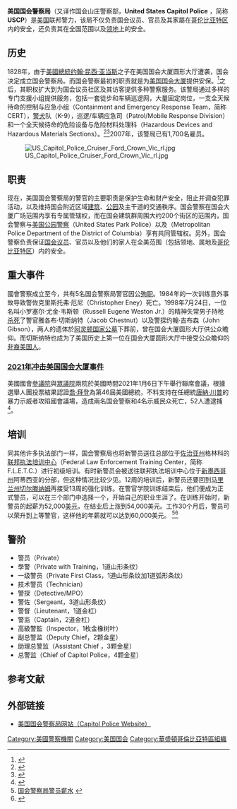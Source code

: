 {{Infobox Law enforcement agency
| agencyname      = 美国国会警察
| nativename      = United States Capitol Police Department
| nativenamea     =
| nativenamer     =
| commonname      = 国会警察（Capitol Police）
| abbreviation    = USCP
| patch           =
| patchcaption    =
| logo            =  Uscp.png|
| logocaption     = 美国国会警察的标志 
| badge           =
| badgecaption    =
| flag            =
| flagcaption     =
| motto           =Wear the badge. Feel the honor.<ref>[http://www.uscapitolpolice.gov/home.php www.uscapitolpolice.gov] {{Wayback|url=http://www.uscapitolpolice.gov/home.php |date=20090903101156 }} USCP. Retrieved 2010-06-17.</ref>
| mottotranslated = 佩戴警徽，感受荣耀。
| mission         =
| formedyear      = {{start date and age|1828}}
| preceding1      =
| preceding2      =
| dissolved       =
| superseding     =
| employees       =
| volunteers      =
| budget          =
| nongovernment   =
| country         = 美国
| federal         = Yes
| map             =
| mapcaption      =
| sizearea        =
| sizepopulation  =
| legaljuris      = 国会所属建筑、公园和街道。保证国会成员、官员及其家人在美国本土、其领地和财产上的安全。
| governingbody   =
| governingbodyscnd =
| constitution1   = [http://www.law.cornell.edu/uscode/html/uscode02/usc_sec_02_00001966----000-.html United States Code, Title 2, Chapter 29, Subchapter II, Section 1966]
| police          = Yes
| speciality      = 
| overviewtype    =
| overviewbody    =
| headquarters    = 119 D Street, NE Washington, D.C. 20510
| hqlocmap        =
| hqlocleft       =
| hqloctop        =
| hqlocmappoptitle=
| sworntype       = 警官
| sworn           = 2200+人
| unsworntype     =
| unsworn         =
| electeetype     =
| minister1name   =
| minister1pfo    =
| minister2name   =
| minister2pfo    =
| minister3name   =
| minister3pfo    =
| minister4name   =
| minister4pfo    =
| minister5name   =
| minister5pfo    =
| minister6name   =
| minister6pfo    =
| chief1name      = Steven Sund
| chief1position  = 警长
| parentagency    =
| child1agency    =
| unittype        =
| unitname        =
| officetype      = 组
| officename      = {{Collapsible list |title=10 |'''Sworn Specialties:''' |Dignitary Protection |Threat Assessment |Intelligence Investigations |Criminal Investigations |Hazardous Devices (Bomb Squad) |Containment and Emergency Response Team |Patrol & K-9 |'''Civilian Specialties:''' |Hazardous Materials Response Team |Intelligence Analysis |Emergency Management}}
| provideragency  =
| uniformedas     =
| stationtype     =
| stations        =
| airbases        =
| lockuptype      =
| lockups         =
| vehicle1type    =
| vehicles1       =
| boat1type       =
| boats1          =
| aircraft1type   =
| aircraft1       =
| aircraft2type   =
| aircraft2       =
| animal1type     =
| animals1        =
| animal2type     =
| animals2        =
| person1name     =
| person1reason   =
| person1type     =
| programme1      =
| activity1name   =
| activitytype    =
| anniversary1    =
| award1          =
| website         = [http://www.uscapitolpolice.gov/ www.uscapitolpolice.gov]
| footnotes       = 
}}
'''美国国会警察局'''（又译作国会山庄警察部，'''United States Capitol Police''' ，简称'''USCP'''）是[[美国|美国]]联邦警力，该局不仅负责国会议员、官员及其家屬在[[哥伦比亚特区|哥伦比亚特区]]内的安全，还负责其在全国范围以及[[美国领土|领地]]上的安全。

== 历史 ==
1828年，由于[[美國總統|美國總統]][[约翰·昆西·亚当斯|约翰·昆西·亚当斯]]之子在美国国会大厦圆形大厅遭袭，国会决定成立国会警察局。而国会警察最初的职责就是为[[美国国会大厦|美国国会大厦]]提供安保。<ref>{{cite web
 |url         = http://www.usajobs.opm.gov/EI51.asp
 |title       = United States Capitol Police
 |accessdate  = 2007-08-19
 |work        = USAJOBS
 |deadurl     = yes
 |archiveurl  = https://web.archive.org/web/20070807145312/http://www.usajobs.opm.gov/EI51.asp
 |archivedate = 2007-08-07
}}</ref>之后，其职权扩大到为国会议员社区及其访客提供多种警察服务。该警局通过多样的专门支援小组提供服务，包括一套徒步和车辆巡逻网，大量固定岗位，一支全天候待命的控制与应急小组（Containment and Emergency Response Team，简称CERT），[[警犬|警犬]]队（K-9），巡逻/车辆应急司（Patrol/Mobile Response Division）和一个全天候待命的危险设备与危险材料处理科（Hazardous Devices and Hazardous Materials Sections）。<ref>{{cite web
|url = http://www.specwarnet.net/taclink/Police/WA_DC_Capital_Police_CERT.htm
|title = United States Capitol Police Containment & Emergency Response Team 
|accessdate = 2007-08-19
}}</ref><ref>{{cite web
|url = http://www.uscapitolpolice.gov/home.php
|title = Wear the Badge, Feel the Honor
|accessdate = 2007-08-19
|work = United States Capitol Police
|archive-url = https://web.archive.org/web/20070822143619/http://www.uscapitolpolice.gov/home.php
|archive-date = 2007-08-22
|dead-url = yes
}}</ref>2007年，该警局已有1,700名雇员。 

[[File:US_Capitol_Police_Cruiser_Ford_Crown_Vic_rl.jpg|left]]

== 职责 ==
现在，美国国会警察局的警官的主要职责是保护生命和财产安全，阻止并调查犯罪活动，以及维持国会附近区域[[建筑|建筑]]、[[公园|公园]]及主干道的交通秩序。国会警察在国会大厦广场范围内享有专属管辖权，而在国会建筑群周围大约200个街区的范围内，国会警察与[[美国公园警察|美国公园警察]]（United States Park Police）以及{{le|哥倫比亞特區首都警察局|Metropolitan Police Department of the District of Columbia}}（Metropolitan Police Department of the District of Columbia）享有共同管辖权。另外，国会警察负责保证[[国会议员|国会议员]]、官员以及他们的家人在全美范围（包括领地、属地及[[哥伦比亚特区|哥伦比亚特区]]）内的安全。

== 重大事件 ==
國會警察成立至今，共有5名国会警察局警官因公[[殉职|殉职]]。1984年的一次训练意外事故导致警佐克里斯托弗·厄尼（Christopher Eney）死亡。1998年7月24日，一位名叫小罗塞尔·尤金·韦斯顿（Russell Eugene Weston Jr.）的精神失常男子持枪[[1998年美國國會大廈槍擊事件|杀死]]了警官雅各布·切斯纳特（Jacob Chestnut）以及警探约翰·吉布森（John Gibson），两人的遗体於[[阿灵顿国家公墓|阿灵顿国家公墓]]下葬前，曾在国会大厦圆形大厅供公众瞻仰。而切斯纳特也成为了美国历史上第一位在国会大厦圆形大厅中接受公众瞻仰的[[非裔美国人|非裔美国人]]。

===[[2021年冲击美国国会大厦事件|2021年冲击美国国会大厦事件]]===
美國國會[[參議院|參議院]]與[[眾議院|眾議院]]兩院於美國時間2021年1月6日下午舉行聯席會議，根據選舉人團投票結果認證[[乔·拜登|喬·拜登]]為第46屆美國總統，不料支持在任總統[[唐納·川普|唐納·川普]]的暴力示威者攻陷國會議場，造成兩名国会警察和4名示威民众死亡，52人遭逮捕<ref>{{cite news |author1=BBC.com |title=特朗普支持者衝擊國會釀成至少四人死亡和 "對民主的侵害" |url=https://www.bbc.com/zhongwen/trad/world-55565454 |accessdate=2021-01-07 |publisher=BBC.com |date=2021-01-06}}</ref>。

== 培训 ==
同其他许多执法部门一样，国会警察局也将新警员送往总部位于[[佐治亚州|佐治亚州]]格林科的[[联邦执法培训中心|联邦执法培训中心]]（Federal Law Enforcement Training Center，简称F.L.E.T.C.）进行初级培训。有时新警员会被送往联邦执法培训中心位于[[新墨西哥州|新墨西哥州]]阿蒂西亚的分部，但这种情况比较少见。12周的培训后，新警员还要回到[[马里兰州|马里兰州]][[切尔滕纳姆|切尔滕纳姆]]再接受13周的强化训练。在警官学院训练结束后，他们便成为正式警员，可以在三个部门中选择一个，开始自己的职业生涯了。在训练开始时，新警员的起薪为52,000[[美元|美元]]，在结业后上涨到54,000美元。工作30个月后，警员可以荣升到上等警官，这样他的年薪就可以达到60,000美元。
<ref>[http://www.uscapitolpolice.gov/salary.php 国会警察局警员薪水] {{webarchive|url=https://web.archive.org/web/20090512001027/http://www.uscapitolpolice.gov/salary.php |date=2009-05-12 }}</ref><ref>{{cite web|url=http://www.uscapitolpolice.gov/faq.php|title=Frequently Asked Questions|author=|date=2016-07-25|publisher=|accessdate=2018-10-28|archive-url=https://web.archive.org/web/20110718083955/http://www.uscapitolpolice.gov/faq.php|archive-date=2011-07-18|dead-url=yes}}</ref>

== 警阶 ==
* 警员（Private）
* 學警（Private with Training，1道山形条纹）
* 一级警员（Private First Class，1道山形条纹加1道弧形条纹） 
* 技术警员（Technician）
* 警探（Detective/MPO）
* 警佐（Sergeant，3道山形条纹）
* 警督（Lieutenant，1道金杠）
* 警监（Captain，2道金杠）
* 高級警監（Inspector，1枚金橡树叶）
* 副总警监（Deputy Chief，2颗金星）
* 助理总警监（Assistant Chief ，3颗金星）
* 总警监（Chief of Capitol Police，4颗金星）

==参考文献==
{{Reflist}}

== 外部链接 ==
* [http://www.uscapitolpolice.gov 美国国会警察局网站（Capitol Police Website）]
{{美国国会}}
{{Federal law enforcement agencies of the United States}}

[[Category:美國警察機關|Category:美國警察機關]]
[[Category:美国国会|Category:美国国会]]
[[Category:華盛頓哥倫比亞特區組織|Category:華盛頓哥倫比亞特區組織]]
